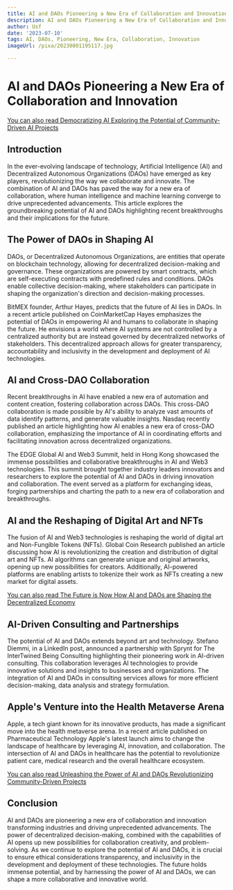 ```yaml
---
title: AI and DAOs Pioneering a New Era of Collaboration and Innovation
description: AI and DAOs Pioneering a New Era of Collaboration and Innovation
author: Usf
date: '2023-07-10'
tags: AI, DAOs, Pioneering, New Era, Collaboration, Innovation
imageUrl: /pixa/20230801195117.jpg

---
```

# AI and DAOs Pioneering a New Era of Collaboration and Innovation

[You  can also read  Democratizing AI Exploring the Potential of Community-Driven AI  Projects](Democratizing%20AI%20Exploring%20the%20Potential%20of%20Community-Driven%20AI%20Projects)


## Introduction

In the  ever-evolving landscape of technology,  Artificial Intelligence (AI) and Decentralized Autonomous Organizations (DAOs) have emerged as key players, revolutionizing the way we collaborate and  innovate. The combination of AI and DAOs has paved the way  for a new era of collaboration, where human intelligence and machine  learning converge to  drive unprecedented advancements. This article explores the groundbreaking  potential of AI and DAOs highlighting recent breakthroughs and their implications for the future.

## The Power of DAOs in Shaping AI

DAOs, or Decentralized Autonomous Organizations, are entities  that operate on blockchain technology,  allowing  for decentralized decision-making  and governance. These organizations are powered by smart contracts, which are self-executing contracts with  predefined  rules and conditions. DAOs  enable collective decision-making, where stakeholders can participate in shaping the organization's direction and decision-making processes.

BitMEX founder, Arthur Hayes, predicts  that the future of AI lies in DAOs. In a recent  article published on CoinMarketCap Hayes emphasizes  the potential of DAOs in empowering AI and humans to collaborate in shaping the future. He envisions  a world where AI systems  are not controlled by a centralized authority but are instead governed by decentralized networks of  stakeholders. This decentralized approach allows for greater transparency, accountability and  inclusivity in the development and deployment of AI technologies.

## AI and Cross-DAO Collaboration

Recent breakthroughs  in AI have enabled a  new era of automation and content creation, fostering collaboration across DAOs. This cross-DAO collaboration is  made possible by AI's ability to  analyze vast amounts of data identify patterns, and generate valuable  insights. Nasdaq recently published an article highlighting  how  AI enables a new era of  cross-DAO collaboration, emphasizing  the importance of AI in coordinating efforts and facilitating innovation  across decentralized organizations.

The EDGE Global AI and Web3 Summit, held in Hong  Kong showcased the immense possibilities and collaborative breakthroughs in AI and  Web3 technologies. This summit brought together  industry leaders  innovators and researchers  to explore the potential  of AI and DAOs  in driving innovation and collaboration. The event served as a platform for exchanging ideas, forging partnerships and  charting the path to a new era of collaboration and breakthroughs.

## AI and the Reshaping of Digital Art and NFTs

The fusion of AI and Web3 technologies is reshaping the world of digital art and Non-Fungible Tokens (NFTs). Global Coin Research published an article discussing how AI is revolutionizing the creation and  distribution of digital art and NFTs. AI algorithms can generate unique and original artworks, opening up new possibilities for creators. Additionally, AI-powered platforms are enabling artists to tokenize  their work as NFTs  creating a new market for digital assets.

[You can also read The Future is Now How AI and DAOs are Shaping the Decentralized Economy](The%20Future%20is%20Now%20How%20AI%20and%20DAOs%20are%20Shaping%20the%20Decentralized%20Economy)


##  AI-Driven Consulting and Partnerships

The potential of AI and DAOs extends  beyond art  and technology. Stefano Diemmi, in a LinkedIn post, announced a partnership with Sprynt for  The InterTwined Being Consulting highlighting  their pioneering work  in AI-driven consulting. This collaboration leverages AI technologies to provide innovative solutions and insights to  businesses and organizations. The integration of  AI and DAOs in consulting services allows for more efficient decision-making, data analysis and strategy formulation.

## Apple's Venture  into the  Health Metaverse Arena

Apple, a tech giant known  for its innovative products,  has made a significant move into the health metaverse arena. In  a  recent article published on Pharmaceutical Technology Apple's latest launch aims to change the landscape of healthcare by leveraging AI, innovation, and collaboration. The intersection of AI and DAOs in healthcare has the potential to revolutionize patient care, medical research and the overall healthcare ecosystem.

[You  can also read Unleashing the Power of AI and DAOs Revolutionizing  Community-Driven Projects](Unleashing%20the%20Power%20of%20AI%20and%20DAOs%20Revolutionizing%20Community-Driven%20Projects)


## Conclusion

AI and DAOs are  pioneering a new era of collaboration and innovation transforming industries and  driving  unprecedented advancements. The power of decentralized decision-making, combined with the capabilities of AI opens up new possibilities for collaboration creativity, and problem-solving. As we continue to explore the potential of AI and DAOs,  it is crucial to ensure ethical considerations  transparency, and inclusivity  in the development and deployment of these technologies. The future  holds immense potential,  and by harnessing the power of AI and DAOs, we can shape a more collaborative and  innovative world.